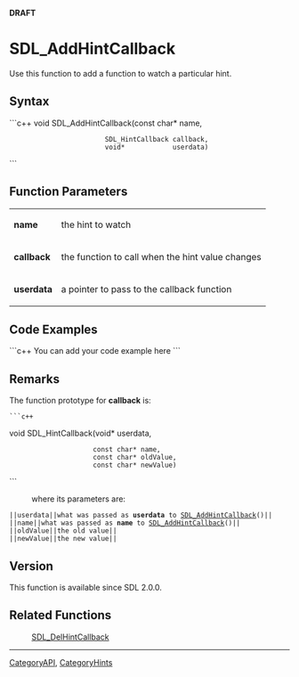 '''DRAFT'''


<!-- #*^*^*^*^*See http://wiki.libsdl.org/moin.cgi/SGFunctions for details on editing this page*^*^*^*^* -->


= SDL_AddHintCallback =
Use this function to add a function to watch a particular hint.




== Syntax ==
```c++
void SDL_AddHintCallback(const char*      name,
                         SDL_HintCallback callback,
                         void*            userdata)
```


== Function Parameters ==
{|
|'''name'''
|the hint to watch
|-
|'''callback'''
|the function to call when the hint value changes
|-
|'''userdata'''
|a pointer to pass to the callback function
|}


== Code Examples ==
```c++
You can add your code example here
```

<!-- #Leave this section as-is unless you have a code example to put in.  In that case, replace You can add your code example here with your code example following the Style Guide instructions.  Leave the rest of the markup alone and delete this comment. -->


== Remarks ==
The function prototype for '''callback''' is:
 ```c++
void SDL_HintCallback(void*       userdata,
                      const char* name,
                      const char* oldValue,
                      const char* newValue)
```
: where its parameters are:
 ||<code>userdata</code>||what was passed as '''userdata''' to [[SDL_AddHintCallback]]()||
 ||<code>name</code>||what was passed as '''name''' to [[SDL_AddHintCallback]]()||
 ||<code>oldValue</code>||the old value||
 ||<code>newValue</code>||the new value||

== Version ==
This function is available since SDL 2.0.0.

== Related Functions ==
:[[SDL_DelHintCallback]]

----
[[CategoryAPI]], [[CategoryHints]]
<!-- #See the Style Guide for instructions on editing the footer. -->
